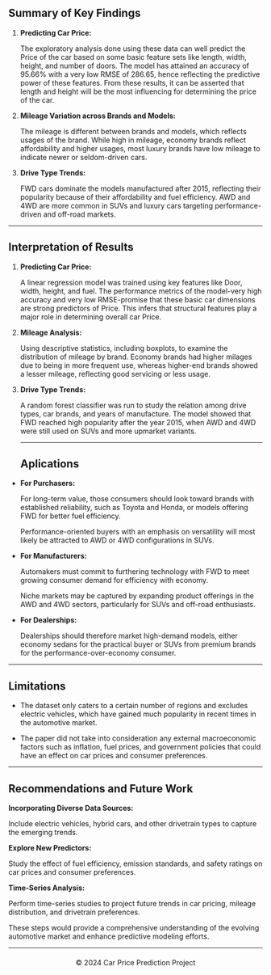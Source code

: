 ## Summary of Key Findings

1.  **Predicting Car Price:**

    The exploratory analysis done using these data can well predict the Price of the car based on some basic feature sets like length, width, height, and number of doors. The model has attained an accuracy of 95.66% with a very low RMSE of 286.65, hence reflecting the predictive power of these features. From these results, it can be asserted that length and height will be the most influencing for determining the price of the car.

2.  **Mileage Variation across Brands and Models:**

    The mileage is different between brands and models, which reflects usages of the brand. While high in mileage, economy brands reflect affordability and higher usages, most luxury brands have low mileage to indicate newer or seldom-driven cars.

3.  **Drive Type Trends:**

    FWD cars dominate the models manufactured after 2015, reflecting their popularity because of their affordability and fuel efficiency. AWD and 4WD are more common in SUVs and luxury cars targeting performance-driven and off-road markets.

------------------------------------------------------------------------

## Interpretation of Results

1.  **Predicting Car Price:**

    A linear regression model was trained using key features like Door, width, height, and fuel. The performance metrics of the model-very high accuracy and very low RMSE-promise that these basic car dimensions are strong predictors of Price. This infers that structural features play a major role in determining overall car Price.

2.  **Mileage Analysis:**

    Using descriptive statistics, including boxplots, to examine the distribution of mileage by brand. Economy brands had higher milages due to being in more frequent use, whereas higher-end brands showed a lesser mileage, reflecting good servicing or less usage.

3.  **Drive Type Trends:**

    A random forest classifier was run to study the relation among drive types, car brands, and years of manufacture. The model showed that FWD reached high popularity after the year 2015, when AWD and 4WD were still used on SUVs and more upmarket variants.

    ------------------------------------------------------------------------

    ## Aplications

-   **For Purchasers:**

    For long-term value, those consumers should look toward brands with established reliability, such as Toyota and Honda, or models offering FWD for better fuel efficiency.

    Performance-oriented buyers with an emphasis on versatility will most likely be attracted to AWD or 4WD configurations in SUVs.

-   **For Manufacturers:**

    Automakers must commit to furthering technology with FWD to meet growing consumer demand for efficiency with economy.

    Niche markets may be captured by expanding product offerings in the AWD and 4WD sectors, particularly for SUVs and off-road enthusiasts.

-   **For Dealerships:**

    Dealerships should therefore market high-demand models, either economy sedans for the practical buyer or SUVs from premium brands for the performance-over-economy consumer.

------------------------------------------------------------------------

## Limitations

-   The dataset only caters to a certain number of regions and excludes electric vehicles, which have gained much popularity in recent times in the automotive market.

-   The paper did not take into consideration any external macroeconomic factors such as inflation, fuel prices, and government policies that could have an effect on car prices and consumer preferences.

------------------------------------------------------------------------

## Recommendations and Future Work

**Incorporating Diverse Data Sources:**

Include electric vehicles, hybrid cars, and other drivetrain types to capture the emerging trends.

**Explore New Predictors:**

Study the effect of fuel efficiency, emission standards, and safety ratings on car prices and consumer preferences.

**Time-Series Analysis:**

Perform time-series studies to project future trends in car pricing, mileage distribution, and drivetrain preferences.

These steps would provide a comprehensive understanding of the evolving automotive market and enhance predictive modeling efforts.

------------------------------------------------------------------------

<footer style="text-align: center; margin-top: 20px;">

© 2024 Car Price Prediction Project

</footer>
